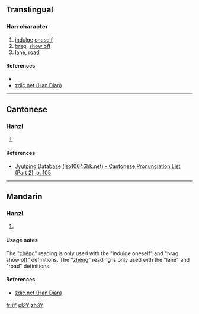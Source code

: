 ==Translingual==

===Han character===
{{Han char|rn=60|rad=彳|as=07|sn=10|four=|canj=HORMG|ids=⿰彳呈}}

# [[indulge]] [[oneself]]
# [[brag]], [[show off]]
# [[lane]], [[road]]

====References====
* {{Han ref|kx=0367.060|dkj=10105|dj=0690.060|hdz=20825.080|uh=5F8E|ud=24462}}
*[http://www.zdic.net/z/19/js/5F8E.htm zdic.net (Han Dian)]

----

==Cantonese==

===Hanzi===
{{yue-hanzi|jyut=[[cing2]]|y=ching2}}

# {{defn|lang=yue|sort=彳07}}

====References====
* [http://www.iso10646hk.net/jp/document/download.jsp Jyutping Database (iso10646hk.net) - Cantonese Pronunciation List (Part 2), p. 105]

----

==Mandarin==

===Hanzi===
{{cmn-hanzi|pin=[[chěng]] ([[cheng3]]), [[zhèng]] ([[zheng4]])|wg=ch'eng<sup>3</sup>, cheng<sup>4</sup>}}

# {{defn|lang=cmn|sort=彳07}}

====Usage notes====
The "[[chěng]]" reading is only used with the "indulge oneself" and "brag, show off" definitions. The "[[zhèng]]" reading is only used with the "lane" and "road" definitions.

====References====
*[http://www.zdic.net/z/19/js/5F8E.htm zdic.net (Han Dian)]

[[fr:徎]]
[[pl:徎]]
[[zh:徎]]